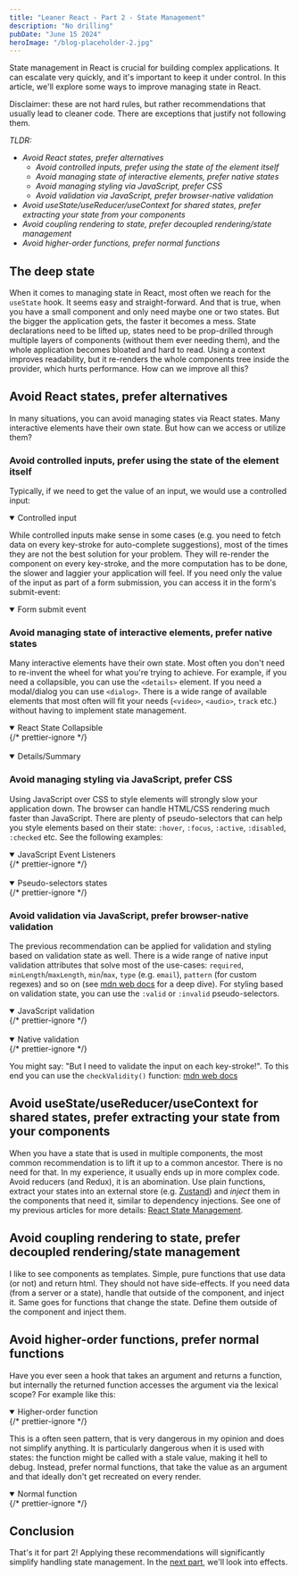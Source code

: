 ```yaml
---
title: "Leaner React - Part 2 - State Management"
description: "No drilling"
pubDate: "June 15 2024"
heroImage: "/blog-placeholder-2.jpg"
---
```



State management in React is crucial for building complex applications. It can escalate very quickly, and it's important to keep it under control. In this article, we'll explore some ways to improve managing state in React.

Disclaimer: these are not hard rules, but rather recommendations that usually lead to cleaner code. There are exceptions that justify not following them.

_TLDR:_

- _Avoid React states, prefer alternatives_
  - _Avoid controlled inputs, prefer using the state of the element itself_
  - _Avoid managing state of interactive elements, prefer native states_
  - _Avoid managing styling via JavaScript, prefer CSS_
  - _Avoid validation via JavaScript, prefer browser-native validation_
- _Avoid useState/useReducer/useContext for shared states, prefer extracting your state from your components_
- _Avoid coupling rendering to state, prefer decoupled rendering/state management_
- _Avoid higher-order functions, prefer normal functions_

## The deep state

When it comes to managing state in React, most often we reach for the `useState` hook. It seems easy and straight-forward. And that is true, when you have a small component and only need maybe one or two states. But the bigger the application gets, the faster it becomes a mess. State declarations need to be lifted up, states need to be prop-drilled through multiple layers of components (without them ever needing them), and the whole application becomes bloated and hard to read. Using a context improves readability, but it re-renders the whole components tree inside the provider, which hurts performance. How can we improve all this?

## Avoid React states, prefer alternatives

In many situations, you can avoid managing states via React states. Many interactive elements have their own state. But how can we access or utilize them?

### Avoid controlled inputs, prefer using the state of the element itself

Typically, if we need to get the value of an input, we would use a controlled input:

<details
  open
  className="group collapse collapse-plus bg-gray-200 hover:bg-gray-300"
>
  <summary className="collapse-title font-medium">Controlled input</summary>
  <div className="collapse-content mx-auto w-72 2xs:w-[20rem] xs:w-auto">
    <ControlledInput />
  </div>
</details>

While controlled inputs make sense in some cases (e.g. you need to fetch data on every key-stroke for auto-complete suggestions), most of the times they are not the best solution for your problem. They will re-render the component on every key-stroke, and the more computation has to be done, the slower and laggier your application will feel. If you need only the value of the input as part of a form submission, you can access it in the form's submit-event:

<details
  open
  className="group collapse collapse-plus bg-gray-200 hover:bg-gray-300"
>
  <summary className="collapse-title font-medium">Form submit event</summary>
  <div className="collapse-content mx-auto w-72 2xs:w-[20rem] xs:w-auto">
    <FormSubmit />
  </div>
</details>

### Avoid managing state of interactive elements, prefer native states

Many interactive elements have their own state. Most often you don't need to re-invent the wheel for what you're trying to achieve. For example, if you need a collapsible, you can use the `<details>` element. If you need a modal/dialog you can use `<dialog>`. There is a wide range of available elements that most often will fit your needs (`<video>`, `<audio>`, `track` etc.) without having to implement state management.

<details
  open
  className="group collapse collapse-plus bg-gray-200 hover:bg-gray-300"
>
  {/* prettier-ignore */}
  <summary className="collapse-title font-medium">React State Collapsible</summary>
  <div className="collapse-content mx-auto w-72 2xs:w-[20rem] xs:w-auto">
    <Collapsible />
  </div>
</details>

<br />

<details
  open
  className="group collapse collapse-plus bg-gray-200 hover:bg-gray-300"
>
  <summary className="collapse-title font-medium">Details/Summary</summary>
  <div className="collapse-content mx-auto w-72 2xs:w-[20rem] xs:w-auto">
    <DetailsSummary />
  </div>
</details>

### Avoid managing styling via JavaScript, prefer CSS

Using JavaScript over CSS to style elements will strongly slow your application down. The browser can handle HTML/CSS rendering much faster than JavaScript. There are plenty of pseudo-selectors that can help you style elements based on their state: `:hover`, `:focus`, `:active`, `:disabled`, `:checked` etc. See the following examples:

<details
  open
  className="group collapse collapse-plus bg-gray-200 hover:bg-gray-300"
>
  {/* prettier-ignore */}
  <summary className="collapse-title font-medium">JavaScript Event Listeners</summary>
  <div className="collapse-content mx-auto w-72 2xs:w-[20rem] xs:w-auto">
    <JsEventListeners />
  </div>
</details>

<br />

<details
  open
  className="group collapse collapse-plus bg-gray-200 hover:bg-gray-300"
>
  {/* prettier-ignore */}
  <summary className="collapse-title font-medium">Pseudo-selectors states</summary>
  <div className="collapse-content mx-auto w-72 2xs:w-[20rem] xs:w-auto">
    <PseudoSelectors />
  </div>
</details>

### Avoid validation via JavaScript, prefer browser-native validation

The previous recommendation can be applied for validation and styling based on validation state as well. There is a wide range of native input validation attributes that solve most of the use-cases: `required`, `minLength`/`maxLength`, `min`/`max`, `type` (e.g. `email`), `pattern` (for custom regexes) and so on (see [mdn web docs](https://developer.mozilla.org/en-US/docs/Learn_web_development/Extensions/Forms/Form_validation) for a deep dive). For styling based on validation state, you can use the `:valid` or `:invalid` pseudo-selectors.

<details
  open
  className="group collapse collapse-plus bg-gray-200 hover:bg-gray-300"
>
  {/* prettier-ignore */}
  <summary className="collapse-title font-medium">JavaScript validation</summary>
  <div className="collapse-content mx-auto w-72 2xs:w-[20rem] xs:w-auto">
    <JsValidation />
  </div>
</details>

<br />

<details
  open
  className="group collapse collapse-plus bg-gray-200 hover:bg-gray-300"
>
  {/* prettier-ignore */}
  <summary className="collapse-title font-medium">Native validation</summary>
  <div className="collapse-content mx-auto w-72 2xs:w-[20rem] xs:w-auto">
    <NativeValidation />
  </div>
</details>

You might say: "But I need to validate the input on each key-stroke!". To this end you can use the `checkValidity()` function: [mdn web docs](https://developer.mozilla.org/en-US/docs/Web/API/HTMLFormElement/checkValidity)

## Avoid useState/useReducer/useContext for shared states, prefer extracting your state from your components

When you have a state that is used in multiple components, the most common recommendation is to lift it up to a common ancestor. There is no need for that. In my experience, it usually ends up in more complex code. Avoid reducers (and Redux), it is an abomination. Use plain functions, extract your states into an external store (e.g. [Zustand](https://zustand.docs.pmnd.rs/getting-started/introduction)) and _inject_ them in the components that need it, similar to dependency injections. See one of my previous articles for more details: [React State Management](/blog/react-state-management/).

## Avoid coupling rendering to state, prefer decoupled rendering/state management

I like to see components as templates. Simple, pure functions that use data (or not) and return html. They should not have side-effects. If you need data (from a server or a state), handle that outside of the component, and inject it. Same goes for functions that change the state. Define them outside of the component and inject them.

## Avoid higher-order functions, prefer normal functions

Have you ever seen a hook that takes an argument and returns a function, but internally the returned function accesses the argument via the lexical scope? For example like this:

<details
  open
  className="group collapse collapse-plus bg-gray-200 hover:bg-gray-300"
>
  {/* prettier-ignore */}
  <summary className="collapse-title font-medium">Higher-order function</summary>
  <div className="collapse-content mx-auto w-72 2xs:w-[20rem] xs:w-auto">
    <HigherOrderFunction />
  </div>
</details>

This is a often seen pattern, that is very dangerous in my opinion and does not simplify anything. It is particularly dangerous when it is used with states: the function might be called with a stale value, making it hell to debug. Instead, prefer normal functions, that take the value as an argument and that ideally don't get recreated on every render.

<details
  open
  className="group collapse collapse-plus bg-gray-200 hover:bg-gray-300"
>
  {/* prettier-ignore */}
  <summary className="collapse-title font-medium">Normal function</summary>
  <div className="collapse-content mx-auto w-72 2xs:w-[20rem] xs:w-auto">
    <NormalFunction />
  </div>
</details>

## Conclusion

That's it for part 2! Applying these recommendations will significantly simplify handling state management. In the [next part](/blog/leaner-react-part-3), we'll look into effects.
